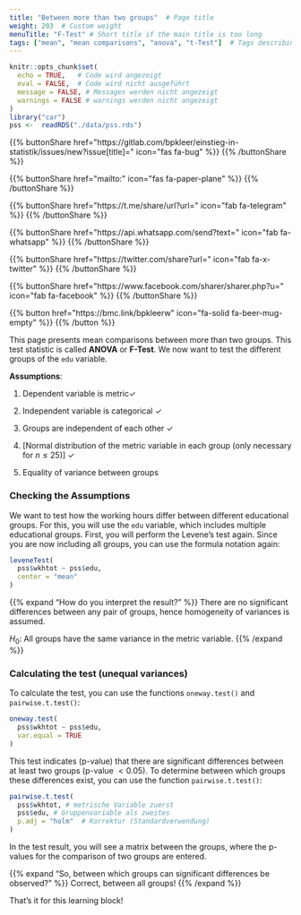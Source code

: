 ```yaml
---
title: "Between more than two groups"  # Page title
weight: 203  # Custom weight 
menuTitle: "F-Test" # Short title if the main title is too long
tags: ["mean", "mean comparisons", "anova", "t-Test"]  # Tags describing the content of the page
---
```

```r
knitr::opts_chunk$set(
  echo = TRUE,   # Code wird angezeigt
  eval = FALSE,  # Code wird nicht ausgeführt
  message = FALSE, # Messages werden nicht angezeigt
  warnings = FALSE # warnings werden nicht angezeigt
)
library("car")
pss <-  readRDS("./data/pss.rds")
```

{{% buttonShare href=\"https\:\/\/gitlab.com\/bpkleer\/einstieg-in-statistik\/issues\/new?issue[title]=\" icon=\"fas fa-bug\" %}} {{% /buttonShare %}} 

{{% buttonShare href=\"mailto\:\" icon=\"fas fa-paper-plane\" %}} {{% /buttonShare %}}

{{% buttonShare href=\"https\:\/\/t.me\/share\/url?url=\" icon=\"fab fa-telegram\" %}} {{% /buttonShare %}}

{{% buttonShare href=\"https\:\/\/api.whatsapp.com\/send?text=\" icon=\"fab fa-whatsapp\" %}} {{% /buttonShare %}}

{{% buttonShare href=\"https\:\/\/twitter.com\/share?url=\" icon=\"fab fa-x-twitter\" %}} {{% /buttonShare %}}

{{% buttonShare href=\"https\:\/\/www.facebook.com\/sharer\/sharer.php?u=\" icon=\"fab fa-facebook\" %}} {{% /buttonShare %}}

{{% button href=\"https\:\/\/bmc.link\/bpkleerw\" icon=\"fa-solid fa-beer-mug-empty\" %}} {{% /button %}}

This page presents mean comparisons between more than two groups. This test statistic is called **ANOVA** or **F-Test**. We now want to test the different groups of the `edu` variable.

**Assumptions**:

1. Dependent variable is metric$\checkmark$

2. Independent variable is categorical $\checkmark$

3. Groups are independent of each other $\checkmark$

4. [Normal distribution of the metric variable in each group (only necessary for $n \leq 25$)] $\checkmark$

5. Equality of variance between groups

### Checking the Assumptions
We want to test how the working hours differ between different educational groups. For this, you will use the `edu` variable, which includes multiple educational groups. First, you will perform the Levene's test again. Since you are now including all groups, you can use the formula notation again:
```r
leveneTest(
  pss$wkhtot ~ pss$edu,
  center = "mean"
)
```

{{% expand "How do you interpret the result?" %}}
There are no significant differences between any pair of groups, hence homogeneity of variances is assumed.

$H_0$: All groups have the same variance in the metric variable.
{{% /expand %}}

### Calculating the test (unequal variances)
To calculate the test, you can use the functions `oneway.test()` and `pairwise.t.test()`:
```r
oneway.test(
  pss$wkhtot ~ pss$edu,
  var.equal = TRUE
)
```
This test indicates (p-value) that there are significant differences between at least two groups (p-value $< 0.05$). To determine between which groups these differences exist, you can use the function `pairwise.t.test()`:
```r
pairwise.t.test(
  pss$wkhtot, # metrische Variable zuerst
  pss$edu, # Gruppenvariable als zweites
  p.adj = "holm"  # Korrektur (Standardverwendung)
) 
```
In the test result, you will see a matrix between the groups, where the p-values for the comparison of two groups are entered.

{{% expand "So, between which groups can significant differences be observed?" %}}
Correct, between all groups!
{{% /expand %}}

That's it for this learning block!

